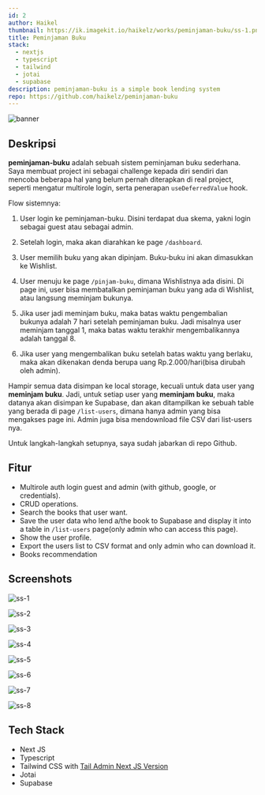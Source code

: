 ```yaml
---
id: 2
author: Haikel
thumbnail: https://ik.imagekit.io/haikelz/works/peminjaman-buku/ss-1.png?updatedAt=1696539078657
title: Peminjaman Buku
stack:
  - nextjs
  - typescript
  - tailwind
  - jotai
  - supabase
description: peminjaman-buku is a simple book lending system
repo: https://github.com/haikelz/peminjaman-buku
---
```


<img
  src="https://ik.imagekit.io/haikelz/works/peminjaman-buku/ss-1.png?updatedAt=1696539078657"
  alt="banner"
  fetchPriority="high"
/>

## Deskripsi

**peminjaman-buku** adalah sebuah sistem peminjaman buku sederhana. Saya membuat project ini sebagai challenge kepada diri sendiri dan mencoba beberapa hal yang belum pernah diterapkan di real project, seperti mengatur multirole login, serta penerapan `useDeferredValue` hook.

Flow sistemnya:

1. User login ke peminjaman-buku. Disini terdapat dua skema, yakni login sebagai guest atau sebagai admin.

2. Setelah login, maka akan diarahkan ke page `/dashboard`.

3. User memilih buku yang akan dipinjam. Buku-buku ini akan dimasukkan ke Wishlist.

4. User menuju ke page `/pinjam-buku`, dimana Wishlistnya ada disini. Di page ini, user bisa membatalkan peminjaman buku yang ada di Wishlist, atau langsung meminjam bukunya.

5. Jika user jadi meminjam buku, maka batas waktu pengembalian bukunya adalah 7 hari setelah peminjaman buku. Jadi misalnya user meminjam tanggal 1, maka batas waktu terakhir mengembalikannya adalah tanggal 8.

6. Jika user yang mengembalikan buku setelah batas waktu yang berlaku, maka akan dikenakan denda berupa uang Rp.2.000/hari(bisa dirubah oleh admin).

Hampir semua data disimpan ke local storage, kecuali untuk data user yang **meminjam buku**. Jadi, untuk setiap user yang **meminjam buku**, maka datanya akan disimpan ke Supabase, dan akan ditampilkan ke sebuah table yang berada di page `/list-users`, dimana hanya admin yang bisa mengakses page ini. Admin juga bisa mendownload file CSV dari list-users nya.

Untuk langkah-langkah setupnya, saya sudah jabarkan di repo Github.

## Fitur

- Multirole auth login guest and admin (with github, google, or credentials).
- CRUD operations.
- Search the books that user want.
- Save the user data who lend a/the book to Supabase and display it into a table in `/list-users` page(only admin who can access this page).
- Show the user profile.
- Export the users list to CSV format and only admin who can download it.
- Books recommendation

## Screenshots

<img
  src="https://ik.imagekit.io/haikelz/works/peminjaman-buku/ss-1.png?updatedAt=1696539078657"
  alt="ss-1"
/>

<img
  src="https://ik.imagekit.io/haikelz/works/peminjaman-buku/ss-2.png?updatedAt=1696539078525"
  alt="ss-2"
/>

<img
  src="https://ik.imagekit.io/haikelz/works/peminjaman-buku/ss-3.png?updatedAt=1696539078359"
  alt="ss-3"
/>

<img
  src="https://ik.imagekit.io/haikelz/works/peminjaman-buku/ss-4.png?updatedAt=1696539078462"
  alt="ss-4"
/>

<img
  src="https://ik.imagekit.io/haikelz/works/peminjaman-buku/ss-5.png?updatedAt=1696539078431"
  alt="ss-5"
/>

<img
  src="https://ik.imagekit.io/haikelz/works/peminjaman-buku/ss-6.png?updatedAt=1696539078289"
  alt="ss-6"
/>

<img
  src="https://ik.imagekit.io/haikelz/works/peminjaman-buku/ss-7.png?updatedAt=1696539078458"
  alt="ss-7"
/>

<img
  src="https://ik.imagekit.io/haikelz/works/peminjaman-buku/ss-8.png?updatedAt=1696539078529"
  alt="ss-8"
/>

## Tech Stack

- Next JS
- Typescript
- Tailwind CSS with [Tail Admin Next JS Version](https://github.com/TailAdmin/free-nextjs-admin-dashboard)
- Jotai
- Supabase
